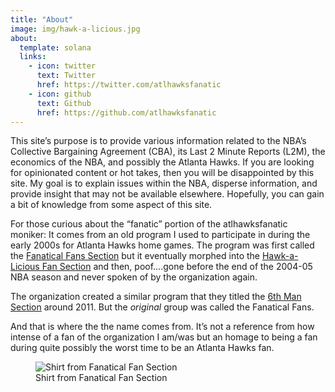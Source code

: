 ```yaml
---
title: "About"
image: img/hawk-a-licious.jpg
about:
  template: solana
  links:
    - icon: twitter
      text: Twitter
      href: https://twitter.com/atlhawksfanatic
    - icon: github
      text: Github
      href: https://github.com/atlhawksfanatic
---
```


This site's purpose is to provide various information related to the NBA's Collective Bargaining Agreement (CBA), its Last 2 Minute Reports (L2M), the economics of the NBA, and possibly the Atlanta Hawks. If you are looking for opinionated content or hot takes, then you will be disappointed by this site. My goal is to explain issues within the NBA, disperse information, and provide insight that may not be available elsewhere. Hopefully, you can gain a bit of knowledge from some aspect of this site.

For those curious about the "fanatic" portion of the atlhawksfanatic moniker: It comes from an old program I used to participate in during the early 2000s for Atlanta Hawks home games. The program was first called the [Fanatical Fans Section](https://web.archive.org/web/20030416131507/http://www.nba.com/hawks/fans/Hawks_Fanatical_Fan_Program_20-56831-33.html) but it eventually morphed into the [Hawk-a-Licious Fan Section](http://web.archive.org/web/20050407181111/http://www.nba.com:80/hawks/fans/Hawks_Fanatical_Fan_Program_20-56831-33.html) and then, poof....gone before the end of the 2004-05 NBA season and never spoken of by the organization again.

The organization created a similar program that they titled the [6th Man Section](http://www.nba.com/hawks/6th-man-section/) around 2011. But the *original* group was called the Fanatical Fans.

And that is where the the name comes from. It's not a reference from how intense of a fan of the organization I am/was but an homage to being a fan during quite possibly the worst time to be an Atlanta Hawks fan.

![Shirt from Fanatical Fan Section](img/fanatical-fan.jpg)
